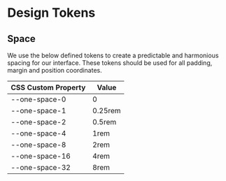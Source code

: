 
<Meta title="Design Tokens/Space" />

# Design Tokens

## Space
We use the below defined tokens to create a predictable and harmonious spacing for our interface. These tokens should be used for all padding, margin and position coordinates.

<table style={{ width: "100%" }}>
  <thead>
    <tr>
      <th>CSS Custom Property</th>
      <th>Value</th>
    </tr>
  </thead>
  <tbody>
    <tr>
      <td
        style={{
          paddingTop: "var(--one-space-0)",
          paddingBottom: "var(--one-space-0)",
        }}
      >
        --one-space-0
      </td>
      <td>0</td>
    </tr>
    <tr>
      <td
        style={{
          paddingTop: "var(--one-space-1)",
          paddingBottom: "var(--one-space-1)",
        }}
      >
        --one-space-1
      </td>
      <td>0.25rem</td>
    </tr>
    <tr>
      <td
        style={{
          paddingTop: "var(--one-space-2)",
          paddingBottom: "var(--one-space-2)",
        }}
      >
        --one-space-2
      </td>
      <td>0.5rem</td>
    </tr>
    <tr>
      <td
        style={{
          paddingTop: "var(--one-space-4)",
          paddingBottom: "var(--one-space-4)",
        }}
      >
        --one-space-4
      </td>
      <td>1rem</td>
    </tr>
    <tr>
      <td
        style={{
          paddingTop: "var(--one-space-8)",
          paddingBottom: "var(--one-space-8)",
        }}
      >
        --one-space-8
      </td>
      <td>2rem</td>
    </tr>
    <tr>
      <td
        style={{
          paddingTop: "var(--one-space-16)",
          paddingBottom: "var(--one-space-16)",
        }}
      >
        --one-space-16
      </td>
      <td>4rem</td>
    </tr>
    <tr>
      <td
        style={{
          paddingTop: "var(--one-space-32)",
          paddingBottom: "var(--one-space-32)",
        }}
      >
        --one-space-32
      </td>
      <td>8rem</td>
    </tr>
  </tbody>
</table>
